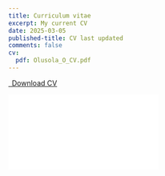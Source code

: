 ```yaml
---
title: Curriculum vitae
excerpt: My current CV
date: 2025-03-05
published-title: CV last updated
comments: false
cv:
  pdf: Olusola_O_CV.pdf
---
```


:::: {#cv-styles}
```{=html}
<p class="text-center cv-container">
  <a class="btn btn-primary btn-lg" href="Olusola_O_CV.pdf" target="_blank" rel="noopener noreferrer">
    <i class="bi bi-cloud-download"></i>&ensp;Download CV
  </a>
</p>

<p class="embed-container mx-auto text-center">
  <iframe src="Olusola_O_CV.pdf#toolbar=0" style="border: 0.5px"></iframe>
</p>
```
::::